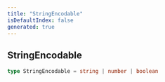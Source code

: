 ```yaml
---
title: "StringEncodable"
isDefaultIndex: false
generated: true
---
```



<!-- This file was generated from the CommandKit source. Do not modify. Instead, re-run the "docgen" script -->


## StringEncodable

<GenerationInfo sourceFile="packages/commandkit/src/components/v2/text-display.ts" sourceLine="3" packageName="commandkit" />



```ts title="Signature"
type StringEncodable = string | number | boolean
```
